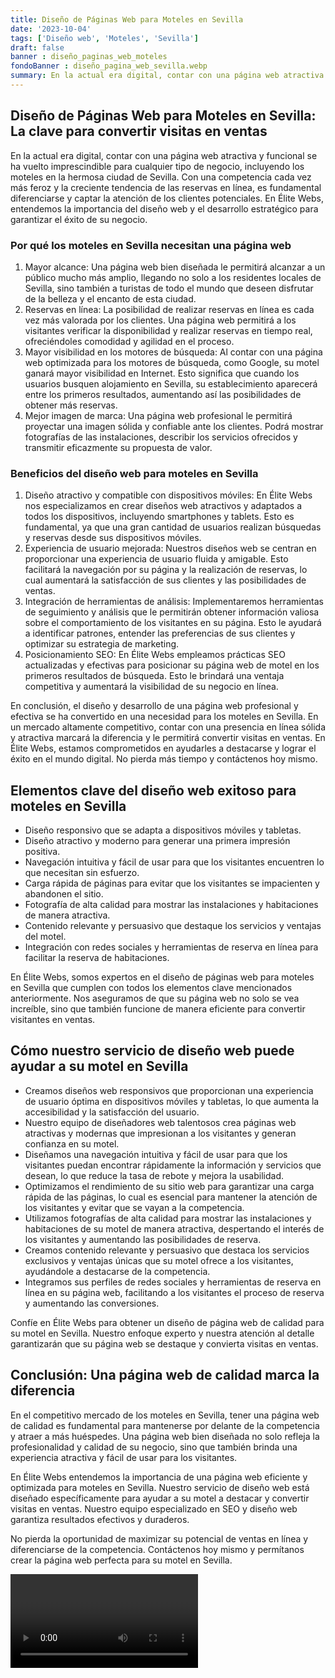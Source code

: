 ```yaml
---
title: Diseño de Páginas Web para Moteles en Sevilla
date: '2023-10-04'
tags: ['Diseño web', 'Moteles', 'Sevilla']
draft: false
banner : diseño_paginas_web_moteles
fondoBanner : diseño_pagina_web_sevilla.webp
summary: En la actual era digital, contar con una página web atractiva y funcional se ha vuelto imprescindible para cualquier tipo de negocio, incluyendo los moteles en la hermosa ciudad de Sevilla. Con una competencia cada vez más feroz y la creciente tendencia de las reservas en línea, es fundamental diferenciarse y captar la atención de los clientes potenciales. En Élite Webs, entendemos la importancia del diseño web y el desarrollo estratégico para garantizar el éxito de su negocio.
---
```


## Diseño de Páginas Web para Moteles en Sevilla: La clave para convertir visitas en ventas

En la actual era digital, contar con una página web atractiva y funcional se ha vuelto imprescindible para cualquier tipo de negocio, incluyendo los moteles en la hermosa ciudad de Sevilla. Con una competencia cada vez más feroz y la creciente tendencia de las reservas en línea, es fundamental diferenciarse y captar la atención de los clientes potenciales. En Élite Webs, entendemos la importancia del diseño web y el desarrollo estratégico para garantizar el éxito de su negocio.

### Por qué los moteles en Sevilla necesitan una página web

1. Mayor alcance: Una página web bien diseñada le permitirá alcanzar a un público mucho más amplio, llegando no solo a los residentes locales de Sevilla, sino también a turistas de todo el mundo que deseen disfrutar de la belleza y el encanto de esta ciudad.
2. Reservas en línea: La posibilidad de realizar reservas en línea es cada vez más valorada por los clientes. Una página web permitirá a los visitantes verificar la disponibilidad y realizar reservas en tiempo real, ofreciéndoles comodidad y agilidad en el proceso.
3. Mayor visibilidad en los motores de búsqueda: Al contar con una página web optimizada para los motores de búsqueda, como Google, su motel ganará mayor visibilidad en Internet. Esto significa que cuando los usuarios busquen alojamiento en Sevilla, su establecimiento aparecerá entre los primeros resultados, aumentando así las posibilidades de obtener más reservas.
4. Mejor imagen de marca: Una página web profesional le permitirá proyectar una imagen sólida y confiable ante los clientes. Podrá mostrar fotografías de las instalaciones, describir los servicios ofrecidos y transmitir eficazmente su propuesta de valor.

### Beneficios del diseño web para moteles en Sevilla

1. Diseño atractivo y compatible con dispositivos móviles: En Élite Webs nos especializamos en crear diseños web atractivos y adaptados a todos los dispositivos, incluyendo smartphones y tablets. Esto es fundamental, ya que una gran cantidad de usuarios realizan búsquedas y reservas desde sus dispositivos móviles.
2. Experiencia de usuario mejorada: Nuestros diseños web se centran en proporcionar una experiencia de usuario fluida y amigable. Esto facilitará la navegación por su página y la realización de reservas, lo cual aumentará la satisfacción de sus clientes y las posibilidades de ventas.
3. Integración de herramientas de análisis: Implementaremos herramientas de seguimiento y análisis que le permitirán obtener información valiosa sobre el comportamiento de los visitantes en su página. Esto le ayudará a identificar patrones, entender las preferencias de sus clientes y optimizar su estrategia de marketing.
4. Posicionamiento SEO: En Élite Webs empleamos prácticas SEO actualizadas y efectivas para posicionar su página web de motel en los primeros resultados de búsqueda. Esto le brindará una ventaja competitiva y aumentará la visibilidad de su negocio en línea.

En conclusión, el diseño y desarrollo de una página web profesional y efectiva se ha convertido en una necesidad para los moteles en Sevilla. En un mercado altamente competitivo, contar con una presencia en línea sólida y atractiva marcará la diferencia y le permitirá convertir visitas en ventas. En Élite Webs, estamos comprometidos en ayudarles a destacarse y lograr el éxito en el mundo digital. No pierda más tiempo y contáctenos hoy mismo.

<GifSeo />

<Cta />

## Elementos clave del diseño web exitoso para moteles en Sevilla

- Diseño responsivo que se adapta a dispositivos móviles y tabletas.
- Diseño atractivo y moderno para generar una primera impresión positiva.
- Navegación intuitiva y fácil de usar para que los visitantes encuentren lo que necesitan sin esfuerzo.
- Carga rápida de páginas para evitar que los visitantes se impacienten y abandonen el sitio.
- Fotografía de alta calidad para mostrar las instalaciones y habitaciones de manera atractiva.
- Contenido relevante y persuasivo que destaque los servicios y ventajas del motel.
- Integración con redes sociales y herramientas de reserva en línea para facilitar la reserva de habitaciones.

En Élite Webs, somos expertos en el diseño de páginas web para moteles en Sevilla que cumplen con todos los elementos clave mencionados anteriormente. Nos aseguramos de que su página web no solo se vea increíble, sino que también funcione de manera eficiente para convertir visitantes en ventas.

## Cómo nuestro servicio de diseño web puede ayudar a su motel en Sevilla

- Creamos diseños web responsivos que proporcionan una experiencia de usuario óptima en dispositivos móviles y tabletas, lo que aumenta la accesibilidad y la satisfacción del usuario.
- Nuestro equipo de diseñadores web talentosos crea páginas web atractivas y modernas que impresionan a los visitantes y generan confianza en su motel.
- Diseñamos una navegación intuitiva y fácil de usar para que los visitantes puedan encontrar rápidamente la información y servicios que desean, lo que reduce la tasa de rebote y mejora la usabilidad.
- Optimizamos el rendimiento de su sitio web para garantizar una carga rápida de las páginas, lo cual es esencial para mantener la atención de los visitantes y evitar que se vayan a la competencia.
- Utilizamos fotografías de alta calidad para mostrar las instalaciones y habitaciones de su motel de manera atractiva, despertando el interés de los visitantes y aumentando las posibilidades de reserva.
- Creamos contenido relevante y persuasivo que destaca los servicios exclusivos y ventajas únicas que su motel ofrece a los visitantes, ayudándole a destacarse de la competencia.
- Integramos sus perfiles de redes sociales y herramientas de reserva en línea en su página web, facilitando a los visitantes el proceso de reserva y aumentando las conversiones.

Confíe en Élite Webs para obtener un diseño de página web de calidad para su motel en Sevilla. Nuestro enfoque experto y nuestra atención al detalle garantizarán que su página web se destaque y convierta visitas en ventas.

## Conclusión: Una página web de calidad marca la diferencia

En el competitivo mercado de los moteles en Sevilla, tener una página web de calidad es fundamental para mantenerse por delante de la competencia y atraer a más huéspedes. Una página web bien diseñada no solo refleja la profesionalidad y calidad de su negocio, sino que también brinda una experiencia atractiva y fácil de usar para los visitantes.

En Élite Webs entendemos la importancia de una página web eficiente y optimizada para moteles en Sevilla. Nuestro servicio de diseño web está diseñado específicamente para ayudar a su motel a destacar y convertir visitas en ventas. Nuestro equipo especializado en SEO y diseño web garantiza resultados efectivos y duraderos.

No pierda la oportunidad de maximizar su potencial de ventas en línea y diferenciarse de la competencia. Contáctenos hoy mismo y permítanos crear la página web perfecta para su motel en Sevilla.

<Video />

<CtaBot job='Moteles' city='Sevilla'/>

<Gmaps query='Sevilla+españa+maps' />